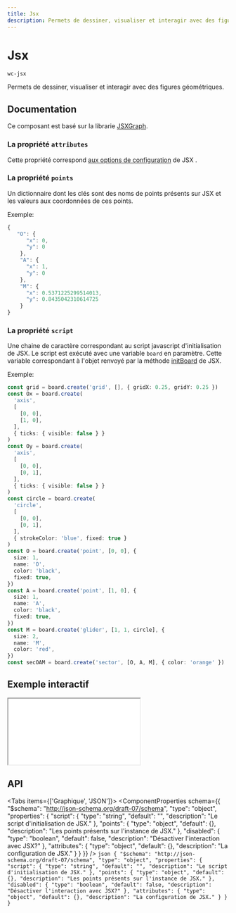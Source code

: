 ```yaml
---
title: Jsx
description: Permets de dessiner, visualiser et interagir avec des figures géométriques.
---
```



# Jsx

`wc-jsx`

Permets de dessiner, visualiser et interagir avec des figures géométriques.

## Documentation

Ce composant est basé sur la librarie [JSXGraph](https://jsxgraph.uni-bayreuth.de/wp/index.html).

### La propriété `attributes`

Cette propriété correspond [aux options de configuration](https://jsxgraph.org/docs/symbols/JXG.JSXGraph.html#.initBoard) de JSX .

### La propriété `points`

Un dictionnaire dont les clés sont des noms de points
présents sur JSX et les valeurs aux coordonnées de ces points.

Exemple:

```typescript
{
   "O": {
      "x": 0,
      "y": 0
    },
    "A": {
      "x": 1,
      "y": 0
    },
    "M": {
      "x": 0.5371225299514013,
      "y": 0.8435042310614725
    }
}
```

### La propriété `script`

Une chaine de caractère correspondant au script javascript d'initialisation de JSX.
Le script est exécuté avec une variable `board` en paramètre. Cette variable correspondant à l'objet renvoyé par la
méthode [initBoard](https://jsxgraph.org/docs/symbols/JXG.JSXGraph.html#.initBoard) de JSX.

Exemple:

```typescript
const grid = board.create('grid', [], { gridX: 0.25, gridY: 0.25 })
const Ox = board.create(
  'axis',
  [
    [0, 0],
    [1, 0],
  ],
  { ticks: { visible: false } }
)
const Oy = board.create(
  'axis',
  [
    [0, 0],
    [0, 1],
  ],
  { ticks: { visible: false } }
)
const circle = board.create(
  'circle',
  [
    [0, 0],
    [0, 1],
  ],
  { strokeColor: 'blue', fixed: true }
)
const O = board.create('point', [0, 0], {
  size: 1,
  name: 'O',
  color: 'black',
  fixed: true,
})
const A = board.create('point', [1, 0], {
  size: 1,
  name: 'A',
  color: 'black',
  fixed: true,
})
const M = board.create('glider', [1, 1, circle], {
  size: 2,
  name: 'M',
  color: 'red',
})
const secOAM = board.create('sector', [O, A, M], { color: 'orange' })
```

## Exemple interactif

<iframe
  src={useAbsoluteUrl('playground/components/wc-jsx')}
  style={{ width: '100%', height: '700px', border: 'none' }}
></iframe>

## API

<Tabs items={['Graphique', 'JSON']}>
  <Tab>
    <ComponentProperties schema={{
  "$schema": "http://json-schema.org/draft-07/schema",
  "type": "object",
  "properties": {
    "script": {
      "type": "string",
      "default": "",
      "description": "Le script d'initialisation de JSX."
    },
    "points": {
      "type": "object",
      "default": {},
      "description": "Les points présents sur l'instance de JSX."
    },
    "disabled": {
      "type": "boolean",
      "default": false,
      "description": "Désactiver l'interaction avec JSX?"
    },
    "attributes": {
      "type": "object",
      "default": {},
      "description": "La configuration de JSX."
    }
  }
}} />
  </Tab>
  <Tab>
    ```json
    {
  "$schema": "http://json-schema.org/draft-07/schema",
  "type": "object",
  "properties": {
    "script": {
      "type": "string",
      "default": "",
      "description": "Le script d'initialisation de JSX."
    },
    "points": {
      "type": "object",
      "default": {},
      "description": "Les points présents sur l'instance de JSX."
    },
    "disabled": {
      "type": "boolean",
      "default": false,
      "description": "Désactiver l'interaction avec JSX?"
    },
    "attributes": {
      "type": "object",
      "default": {},
      "description": "La configuration de JSX."
    }
  }
}
    ```
  </Tab>
</Tabs>
